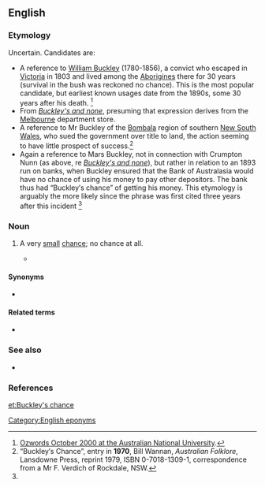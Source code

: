 ==English==

===Etymology===
Uncertain. Candidates are:

* A reference to [[w:William Buckley (convict)|William Buckley]] (1780-1856), a convict who escaped in [[Victoria]] in 1803 and lived among the [[Aborigine]]s there for 30 years (survival in the bush was reckoned no chance). This is the most popular candidate, but earliest known usages date from the 1890s, some 30 years after his death. <ref name="ozwords">[http://andc.anu.edu.au/ozwords/Oct%202000/Buckley%27s.html Ozwords October 2000 at the Australian National University].</ref>
* From ''[[Buckley's and none]]'', presuming that expression derives from the [[Melbourne]] department store.
* A reference to Mr Buckley of the [[w:Bombala, New South Wales|Bombala]] region of southern [[New South Wales]], who sued the government over title to land, the action seeming to have little prospect of success.<ref>“Buckley′s Chance”, entry in '''1970''', Bill Wannan, ''Australian Folklore'', Lansdowne Press, reprint 1979, ISBN 0-7018-1309-1, correspondence from a Mr F. Verdich of Rockdale, NSW.</ref>
* Again a reference to Mars Buckley, not in connection with Crumpton Nunn (as above, re ''[[Buckley's and none]]''), but rather in relation to an 1893 run on banks, when Buckley ensured that the Bank of Australasia would have no chance of using his money to pay other depositors. The bank thus had “Buckley′s chance” of getting his money. This etymology is arguably the more likely since the phrase was first cited three years after this incident <ref name="ozwords"/>

===Noun===
{{en-noun|head=[[Buckley]]'s [[chance]]|-}}

# {{label|en|Australia|idiomatic|informal}} A very [[small]] [[chance]]; no chance at all.
#* {{quote-book|year=1936|author=[[w:Banjo Paterson|Andrew Barton ("Banjo") Paterson]]|title=The Shearer′s Colt|url=http://gutenberg.net.au/ebooks06/0603461h.html|passage="So he has a chance," said Connie. "'''Buckley's chance''', the way his luck is. Fell out with his girl he did, and lost his job, and now 'e's goin' to lose 'is life. The unluckiest man that ever lived."}}

====Synonyms====
* {{l|en|Buckley's}}

====Related terms====
* {{l|en|Buckley's and none}}

===See also===
* {{projectlink|wikipedia}}

===References===
<references/>

[[Category:English eponyms]]

[[et:Buckley's chance]]